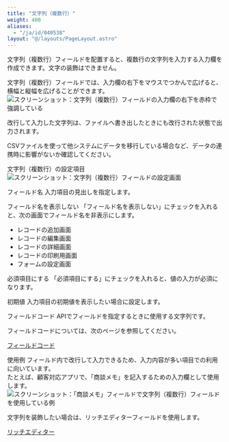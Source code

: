 ```yaml
---
title: "文字列（複数行）"
weight: 400
aliases:
  - "/ja/id/040538"
layout: "@/layouts/PageLayout.astro"
---
```




文字列（複数行）フィールドを配置すると、複数行の文字列を入力する入力欄を作成できます。文字の装飾はできません。

文字列（複数行）フィールドでは、入力欄の右下をマウスでつかんで広げると、横幅と縦幅を広げることができます。
<Img src="/k/kintone/img-ja/text_box_multi-line_04.png" alt="スクリーンショット：文字列（複数行）フィールドの入力欄の右下を赤枠で強調している" />

<Note>


改行して入力した文字列は、ファイルへ書き出したときにも改行された状態で出力されます。  

CSVファイルを使って他システムにデータを移行している場合など、データの連携時に影響がないか確認してください。


</Note>

<Heading id="form_parts_text_box_multi-line_20">文字列（複数行）の設定項目</Heading>
<Img src="/k/kintone/img-ja/text_box_multi-line_img03.png" alt="スクリーンショット：文字列（複数行）フィールドの設定画面" />

<Heading level={3} id="form_parts_text_box_multi-line_2010">フィールド名</Heading>
入力項目の見出しを指定します。

<Heading level={3} id="form_parts_text_box_multi-line_2020">フィールド名を表示しない</Heading>
「フィールド名を表示しない」にチェックを入れると、次の画面でフィールド名を非表示にします。

* レコードの追加画面
* レコードの編集画面
* レコードの詳細画面
* レコードの印刷用画面
* フォームの設定画面

<Heading level={3} id="form_parts_text_box_multi-line_2030">必須項目にする</Heading>
「必須項目にする」にチェックを入れると、値の入力が必須になります。

<Heading level={3} id="form_parts_text_box_multi-line_2040">初期値</Heading>
入力項目の初期値を表示したい場合に設定します。

<Heading level={3} id="form_parts_text_box_multi-line_2050">フィールドコード</Heading>
APIでフィールドを指定するときに使用する文字列です。

<Note>


フィールドコードについては、次のページを参照してください。  

[フィールドコード](/k/ja/id/040504.html)


</Note>

<Heading id="form_parts_text_box_multi-line_10">使用例</Heading>
フィールド内で改行して入力できるため、入力内容が多い項目での利用に向いています。  
たとえば、顧客対応アプリで、「商談メモ」を記入するための入力欄として使用します。
<Img src="/k/kintone/img-ja/text_box_multi-line_02.png" alt="スクリーンショット：「商談メモ」フィールドで文字列（複数行）フィールドを使用している例" />

<Note>


文字列を装飾したい場合は、リッチエディターフィールドを使用します。  

[リッチエディター](/k/ja/id/040537.html)


</Note>
